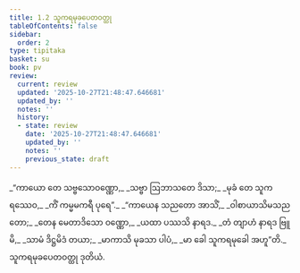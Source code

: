 ```yaml
---
title: 1.2 သူကရမုခပေတဝတ္ထု
tableOfContents: false
sidebar:
  order: 2
type: tipitaka
basket: su
book: pv
review:
  current: review
  updated: '2025-10-27T21:48:47.646681'
  updated_by: ''
  notes: ''
  history:
  - state: review
    date: '2025-10-27T21:48:47.646681'
    updated_by: ''
    notes: ''
    previous_state: draft
---
```



<ReviewStatus review={frontmatter.review} showDetails={true} />

<HypothesisAnnotation frontmatter={frontmatter} />

<DynamicBreadcrumb />

<Division number="4" book="pv" e="ch" v="19" p="127">

<Paragraph number="6" type="verses" book="pv">
_“ကာယော တေ သဗ္ဗသောဝဏ္ဏော,_  
_သဗ္ဗာ ဩဘာသတေ ဒိသာ;_  
_မုခံ တေ သူကရဿေဝ,_  
_ကိံ ကမ္မမကရီ ပုရေ”._  

</Paragraph>

</Division>
<Division number="5" book="pv" e="ch" v="19" p="127">

<Paragraph number="7" type="verses" book="pv">
_“ကာယေန သညတော အာသိံ,_  
_ဝါစာယာသိမသညတော;_  
_တေန မေတာဒိသော ဝဏ္ဏော,_  
_ယထာ ပဿသိ နာရဒ._  

</Paragraph>

</Division>
<Division number="6" book="pv" e="ch" v="19" p="128">

<Paragraph number="8" type="verses" book="pv">
_တံ တျာဟံ နာရဒ ဗြူမိ,_  
_သာမံ ဒိဋ္ဌမိဒံ တယာ;_  
_မာကာသိ မုခသာ ပါပံ,_  
_မာ ခေါ သူကရမုခေါ အဟူ”တိ._  


</Paragraph>
</Division>

<Paragraph number="9" type="center" book="pv">
သူကရမုခပေတဝတ္ထု ဒုတိယံ.
</Paragraph>